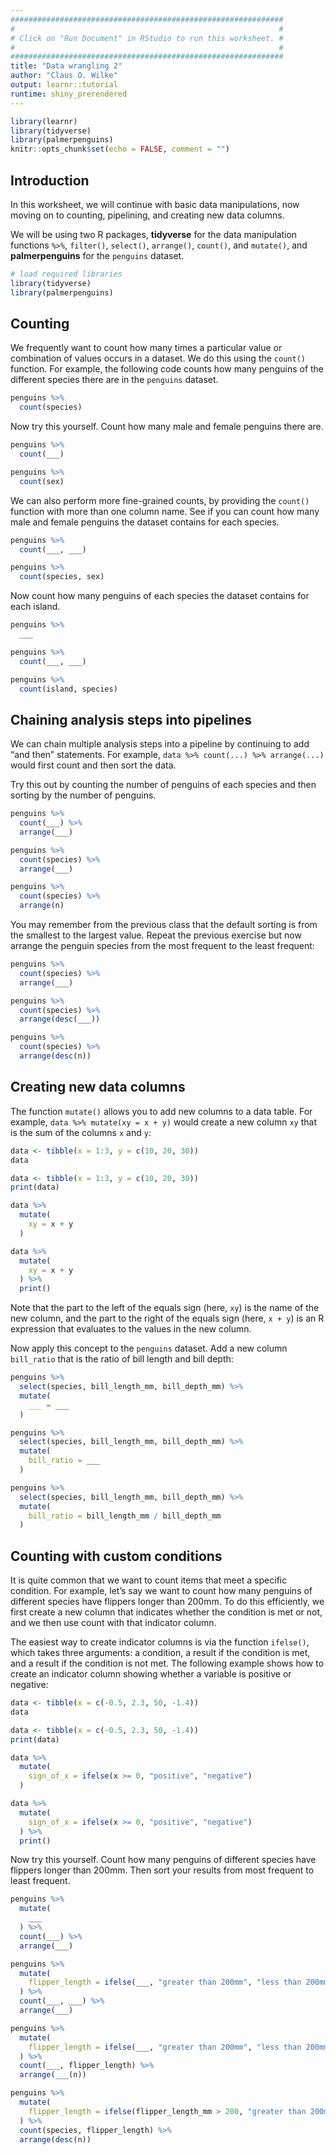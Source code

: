 ```yaml
---
#############################################################
#                                                           #
# Click on "Run Document" in RStudio to run this worksheet. #
#                                                           #
#############################################################
title: "Data wrangling 2"
author: "Claus O. Wilke"
output: learnr::tutorial
runtime: shiny_prerendered
---
```


```r
library(learnr)
library(tidyverse)
library(palmerpenguins)
knitr::opts_chunk$set(echo = FALSE, comment = "")
```

## Introduction

In this worksheet, we will continue with basic data manipulations, now moving on to counting, pipelining, and creating new data columns. 

We will be using two R packages, **tidyverse** for the data manipulation functions `%>%`, `filter()`, `select()`, `arrange()`, `count()`, and `mutate()`, and **palmerpenguins** for the `penguins` dataset.


```r
# load required libraries
library(tidyverse)
library(palmerpenguins)
```

## Counting

We frequently want to count how many times a particular value or combination of values occurs in a dataset. We do this using the `count()` function. For example, the following code counts how many penguins of the different species there are in the `penguins` dataset.

```r
penguins %>%
  count(species)
```

Now try this yourself. Count how many male and female penguins there are.

```r
penguins %>%
  count(___)
```

```r
penguins %>%
  count(sex)
```

We can also perform more fine-grained counts, by providing the `count()` function with more than one column name. See if you can count how many male and female penguins the dataset contains for each species. 

```r
penguins %>%
  count(___, ___)
```

```r
penguins %>%
  count(species, sex)
```

Now count how many penguins of each species the dataset contains for each island. 

```r
penguins %>%
  ___
```

```r
penguins %>%
  count(___, ___)
```


```r
penguins %>%
  count(island, species)
```


## Chaining analysis steps into pipelines

We can chain multiple analysis steps into a pipeline by continuing to add "and then" statements. For example, `data %>% count(...) %>% arrange(...)` would first count and then sort the data.

Try this out by counting the number of penguins of each species and then sorting by the number of penguins.

```r
penguins %>%
  count(___) %>%
  arrange(___)
```

```r
penguins %>%
  count(species) %>%
  arrange(___)
```

```r
penguins %>%
  count(species) %>%
  arrange(n)
```

You may remember from the previous class that the default sorting is from the smallest to the largest value. Repeat the previous exercise but now arrange the penguin species from the most frequent to the least frequent:

```r
penguins %>%
  count(species) %>%
  arrange(___)
```

```r
penguins %>%
  count(species) %>%
  arrange(desc(___))
```

```r
penguins %>%
  count(species) %>%
  arrange(desc(n))
```


## Creating new data columns

The function `mutate()` allows you to add new columns to a data table. For example, `data %>% mutate(xy = x + y)` would create a new column `xy` that is the sum of the columns `x` and `y`:

```r
data <- tibble(x = 1:3, y = c(10, 20, 30))
data
```

```r
data <- tibble(x = 1:3, y = c(10, 20, 30))
print(data)
```

```r
data %>%
  mutate(
    xy = x + y
  )
```

```r
data %>%
  mutate(
    xy = x + y
  ) %>%
  print()
```


Note that the part to the left of the equals sign (here, `xy`) is the name of the new column, and the part to the right of the equals sign (here, `x + y`) is an R expression that evaluates to the values in the new column.

Now apply this concept to the `penguins` dataset. Add a new column `bill_ratio` that is the ratio of bill length and bill depth:

```r
penguins %>%
  select(species, bill_length_mm, bill_depth_mm) %>%
  mutate(
    ___ = ___
  )
```

```r
penguins %>%
  select(species, bill_length_mm, bill_depth_mm) %>%
  mutate(
    bill_ratio = ___
  )
```

```r
penguins %>%
  select(species, bill_length_mm, bill_depth_mm) %>%
  mutate(
    bill_ratio = bill_length_mm / bill_depth_mm
  )
```

## Counting with custom conditions

It is quite common that we want to count items that meet a specific condition. For example, let's say we want to count how many penguins of different species have flippers longer than 200mm. To do this efficiently, we first create a new column that indicates whether the condition is met or not, and we then use count with that indicator column.

The easiest way to create indicator columns is via the function `ifelse()`, which takes three arguments: a condition, a result if the condition is met, and a result if the condition is not met. The following example shows how to create an indicator column showing whether a variable is positive or negative:

```r
data <- tibble(x = c(-0.5, 2.3, 50, -1.4))
data
```

```r
data <- tibble(x = c(-0.5, 2.3, 50, -1.4))
print(data)
```

```r
data %>%
  mutate(
    sign_of_x = ifelse(x >= 0, "positive", "negative")
  )
```

```r
data %>%
  mutate(
    sign_of_x = ifelse(x >= 0, "positive", "negative")
  ) %>%
  print()
```

Now try this yourself. Count how many penguins of different species have flippers longer than 200mm. Then sort your results from most frequent to least frequent.

```r
penguins %>%
  mutate(
    ___
  ) %>%
  count(___) %>%
  arrange(___)
```

```r
penguins %>%
  mutate(
    flipper_length = ifelse(___, "greater than 200mm", "less than 200mm")
  ) %>%
  count(___, ___) %>%
  arrange(___)
```

```r
penguins %>%
  mutate(
    flipper_length = ifelse(___, "greater than 200mm", "less than 200mm")
  ) %>%
  count(___, flipper_length) %>%
  arrange(___(n))
```

```r
penguins %>%
  mutate(
    flipper_length = ifelse(flipper_length_mm > 200, "greater than 200mm", "less than 200mm")
  ) %>%
  count(species, flipper_length) %>%
  arrange(desc(n))
```